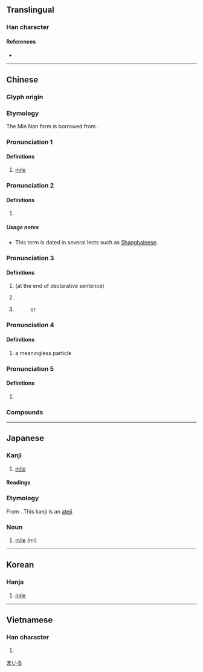 {{character info}}
==Translingual==

===Han character===
{{Han char|rn=30|rad=口|as=07|sn=10|four=66014|canj=RWG|ids=⿰口里}}

====References====
* {{Han ref|kx=0190.160|dkj=03649|dj=0409.320|hdz=10629.030|uh=54E9|ud=21737|bh=ADF9|bd=44537}}

----

==Chinese==
{{rfc|zh}}
{{zh-forms}}

===Glyph origin===
{{Han compound|口|里|t1=mouth|ls=psc|c1=s|c2=p}}

===Etymology===
The Min Nan form is borrowed from {{bor|zh|en|mile}}.

===Pronunciation 1===
{{zh-pron
|m=lǐ
|c=lei5,le1,li1
|h=pfs=
|md=
|mn=mai
|w=
|mc=
|oc=
|cat=n
}}

====Definitions====
{{zh-hanzi}}

# {{lb|zh|archaic}} [[mile]]
#: {{zh-also|英里}}

===Pronunciation 2===
{{rfp|zh}}

====Definitions====
{{zh-hanzi}} {{tlb|zh|Wu}}
# {{n-g|Used to indicate an interrogative perfective aspect.}}
#: {{zh-x|儂 火 阿曾 生 哩？|tr=|Did you start the fire?|SH|ref='''2010''', Qian Nairong, {{lang|zh|《從〈滬語便商〉所見的老上海話時態》}} (Tenses and Aspects? Old Shanghainese as Found in the Book Huyu Bian Shang)}}

=====Usage notes=====
* This term is dated in several lects such as [[w:Shanghainese|Shanghainese]].

===Pronunciation 3===
{{zh-pron
|m=li,lī
|c=le1
|h=pfs=
|md=
|mn=ml:--li/qz,xm:--le/zz:--lee/tw:mai
|w=
|mc=
|oc=
|cat=part
}}

====Definitions====
{{zh-hanzi}}

# (at the end of declarative sentence) {{n-g|Used to indicate continuation of a state or action.}}
#: {{zh-syn|呢}}
# {{n-g|Placed after each item of a list}}
#: {{zh-syn|啦}}
# {{n-g|(a phonetic component)}}
#: {{zh-l|哩哩啦啦}}
#: {{zh-l|哩哩囉囉}} or {{zh-l|哩哩羅羅}}

===Pronunciation 4===
{{zh-pron
|m=lì
|cat=part
}}

====Definitions====
{{zh-hanzi}}

# a meaningless particle

===Pronunciation 5===
{{zh-pron
|m=mǎi
|cat=pn
}}

====Definitions====
{{zh-hanzi}}

# {{zh-only|哩伽塔}}

===Compounds===
{{zh-der|嘰哩呱啦|咿哩呱喇|嘰哩咕嚕|嘁哩喀喳|公古哩|哩嗹|哩哩啦啦|哩囉|哩嗹囉嗹|哩嗹花兒|唱哩嗹|伊哩烏蘆|囉哩囉嗦|唏哩花啦|咖哩|哩哩囉囉|哩嚕|喇喇哩哩|加哩|瑪哩花|打哩}}

----

==Japanese==

===Kanji===
{{ja-kanji|grade=n|rs=口07}}

# [[mile]]

====Readings====
{{ja-readings
|goon=り
|kanon=り
|kun=わい-,マイル-
}}

===Etymology===
{{ja-kanjitab|まいる|yomi=kun|ateji=y}}
From {{bor|ja|en|mile|sort=まいる}}. This kanji is an [[当て字|ateji]].

===Noun===
{{ja-noun|マイル}}

# [[mile]] (mi)

[[Category:Japanese terms spelled with ateji|まいる]]

----

==Korean==

===Hanja===
{{ko-hanja|리}}

# [[mile]]

----

==Vietnamese==

===Han character===
{{vi-readings|readings=ré,lí,rí|rs=口07}}

# {{rfdef|vi|sort=口07}}